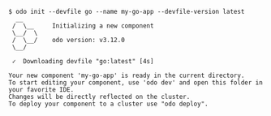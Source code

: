 ```console
$ odo init --devfile go --name my-go-app --devfile-version latest
  __
 /  \__     Initializing a new component
 \__/  \
 /  \__/    odo version: v3.12.0
 \__/

 ✓  Downloading devfile "go:latest" [4s]

Your new component 'my-go-app' is ready in the current directory.
To start editing your component, use 'odo dev' and open this folder in your favorite IDE.
Changes will be directly reflected on the cluster.
To deploy your component to a cluster use "odo deploy".
```